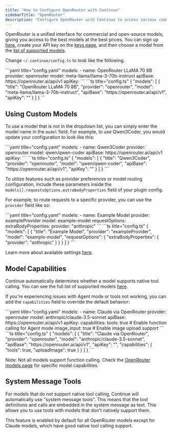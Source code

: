 ```yaml
---
title: "How to Configure OpenRouter with Continue"
sidebarTitle: "OpenRouter"
description: "Configure OpenRouter with Continue to access various commercial and open-source models through a unified interface, including model capability configuration and advanced request options"
---
```


OpenRouter is a unified interface for commercial and open-source models, giving you access to the best models at the best prices. You can sign up [here](https://openrouter.ai/signup), create your API key on the [keys page](https://openrouter.ai/keys), and then choose a model from the [list of supported models](https://openrouter.ai/models).

Change `~/.continue/config.ts` to look like the following.

<Tabs>
  <Tab title="YAML">
  ```yaml title="config.yaml"
  models:
    - name: OpenRouter LLaMA 70 8B
      provider: openrouter
      model: meta-llama/llama-3-70b-instruct
      apiBase: https://openrouter.ai/api/v1
      apiKey: <YOUR_OPEN_ROUTER_API_KEY>
  ```
  </Tab>
  <Tab title="TypeScript">
  ```ts title="config.ts"
  {
    "models": [
      {
        "title": "OpenRouter LLaMA 70 8B",
        "provider": "openrouter",
        "model": "meta-llama/llama-3-70b-instruct",
        "apiBase": "https://openrouter.ai/api/v1",
        "apiKey": "<YOUR_OPEN_ROUTER_API_KEY>"
      }
    ]
  }
  ```
  </Tab>
</Tabs>

## Using Custom Models

To use a model that is not in the dropdown list, you can simply enter the model name in the `model` field. For example, to use Qwen3Coder, you would update your configuration to look like this:

<Tabs>
  <Tab title="YAML">
  ```yaml title="config.yaml"
  models:
    - name: Qwen3Coder
      provider: openrouter
      model: qwen/qwen-coder
      apiBase: https://openrouter.ai/api/v1
      apiKey: <YOUR_OPEN_ROUTER_API_KEY>
  ```
  </Tab>
  <Tab title="TypeScript">
  ```ts title="config.ts"
  {
    "models": [
      {
        "title": "Qwen3Coder",
        "provider": "openrouter",
        "model": "qwen/qwen-coder",
        "apiBase": "https://openrouter.ai/api/v1",
        "apiKey": "<YOUR_OPEN_ROUTER_API_KEY>"
      }
    ]
  }
  ```
  </Tab>
</Tabs>

To utilize features such as provider preferences or model routing configuration, include these parameters inside the `models[].requestsOptions.extraBodyProperties` field of your plugin config.

For example, to route requests to a specific provider, you can use the `provider` field like so:

<Tabs>
  <Tab title="YAML">
  ```yaml title="config.yaml"
  models:
    - name: Example Model
      provider: exampleProvider
      model: example-model
      requestOptions:
        extraBodyProperties:
          provider: "anthropic"
  ```
  </Tab>
  <Tab title="TypeScript">
  ```ts title="config.ts"
  {
    "models": [
      {
        "title": "Example Model",
        "provider": "exampleProvider",
        "model": "example-model",
        "requestOptions": {
          "extraBodyProperties": {
            "provider": "anthropic"
          }
        }
      }
    ]
  }
  ```
  </Tab>
</Tabs>

Learn more about available settings [here](https://openrouter.ai/docs).

## Model Capabilities

Continue automatically determines whether a model supports native tool calling. You can see the full list of supported models [here](https://github.com/continuedev/continue/blob/main/core/src/llm/toolSupport.ts).

If you're experiencing issues with Agent mode or tools not working, you can add the `capabilities` field to override the default behavior:

<Tabs>
  <Tab title="YAML">
  ```yaml title="config.yaml"
  models:
    - name: Claude via OpenRouter
      provider: openrouter
      model: anthropic/claude-3.5-sonnet
      apiBase: https://openrouter.ai/api/v1
      apiKey: <YOUR_OPEN_ROUTER_API_KEY>
      capabilities:
        tools: true      # Enable function calling for Agent mode
        image_input: true   # Enable image upload support
  ```
  </Tab>
  <Tab title="TypeScript">
  ```ts title="config.ts"
  {
    "models": [
      {
        "title": "Claude via OpenRouter",
        "provider": "openrouter",
        "model": "anthropic/claude-3.5-sonnet",
        "apiBase": "https://openrouter.ai/api/v1",
        "apiKey": "<YOUR_OPEN_ROUTER_API_KEY>",
        "capabilities": {
          "tools": true,
          "uploadImage": true
        }
      }
    ]
  }
  ```
  </Tab>
</Tabs>

Note: Not all models support function calling. Check the [OpenRouter models page](https://openrouter.ai/models) for specific model capabilities.

## System Message Tools

For models that do not support native tool calling, Continue will automatically use "system message tools". This means that the tool definitions and calls are embedded in the system message as text. This allows you to use tools with models that don't natively support them.

This feature is enabled by default for all OpenRouter models except for Claude models, which have good native tool calling support.

